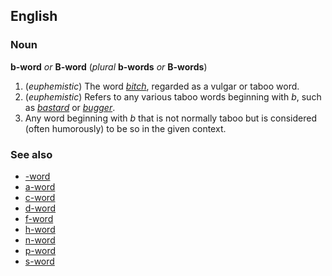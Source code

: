 ==English==
===Noun===
'''b-word''' ''or'' '''B-word''' (''plural'' '''b-words''' ''or'' '''B-words''')

#(''euphemistic'') The word ''[[bitch]]'', regarded as a vulgar or taboo word.
#(''euphemistic'') Refers to any various taboo words beginning with  ''b'', such as ''[[bastard]]'' or ''[[bugger]]''.
#Any word beginning with ''b'' that is not normally taboo but is considered (often humorously) to be so in the given context.

===See also===
*[[-word]]
*[[a-word]]
*[[c-word]]
*[[d-word]]
*[[f-word]]
*[[h-word]]
*[[n-word]]
*[[p-word]]
*[[s-word]]